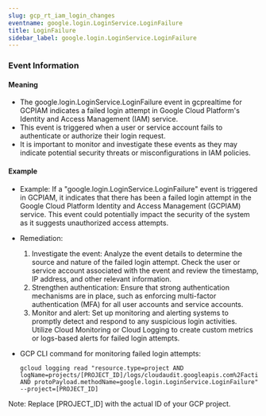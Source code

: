 ```yaml
--- 
slug: gcp_rt_iam_login_changes
eventname: google.login.LoginService.LoginFailure
title: LoginFailure
sidebar_label: google.login.LoginService.LoginFailure
---
```

                       
### Event Information

#### Meaning

- The google.login.LoginService.LoginFailure event in gcprealtime for GCPIAM indicates a failed login attempt in Google Cloud Platform's Identity and Access Management (IAM) service.
- This event is triggered when a user or service account fails to authenticate or authorize their login request.
- It is important to monitor and investigate these events as they may indicate potential security threats or misconfigurations in IAM policies.

#### Example

- Example: If a "google.login.LoginService.LoginFailure" event is triggered in GCPIAM, it indicates that there has been a failed login attempt in the Google Cloud Platform Identity and Access Management (GCPIAM) service. This event could potentially impact the security of the system as it suggests unauthorized access attempts.

- Remediation:
  1. Investigate the event: Analyze the event details to determine the source and nature of the failed login attempt. Check the user or service account associated with the event and review the timestamp, IP address, and other relevant information.
  2. Strengthen authentication: Ensure that strong authentication mechanisms are in place, such as enforcing multi-factor authentication (MFA) for all user accounts and service accounts.
  3. Monitor and alert: Set up monitoring and alerting systems to promptly detect and respond to any suspicious login activities. Utilize Cloud Monitoring or Cloud Logging to create custom metrics or logs-based alerts for failed login attempts.

- GCP CLI command for monitoring failed login attempts:
  ```
  gcloud logging read "resource.type=project AND logName=projects/[PROJECT_ID]/logs/cloudaudit.googleapis.com%2Factivity AND protoPayload.methodName=google.login.LoginService.LoginFailure" --project=[PROJECT_ID]
  ```

Note: Replace [PROJECT_ID] with the actual ID of your GCP project.


 